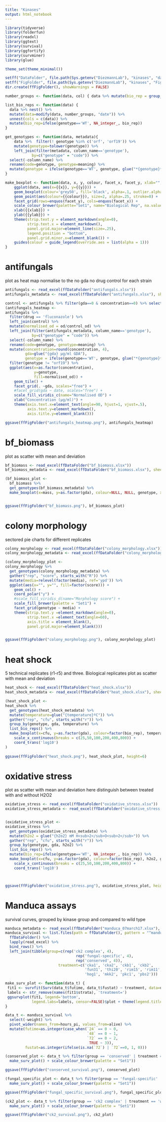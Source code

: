 ```yaml
---
title: "Kinases"
output: html_notebook
---
```



```r
library(tidyverse)
library(folderfun)
library(readxl)
library(ggtext)
library(survival)
library(ggfortify)
library(survminer)
library(glue)

theme_set(theme_minimal())

setff("DataFolder", file.path(Sys.getenv("DiezmannLab"), "kinases", "data_files"))
setff("FigFolder", file.path(Sys.getenv("DiezmannLab"), "kinases", "Figures"))
dir.create(ffFigFolder(), showWarnings = FALSE)

number_groups <- function(data, col) { data %>% mutate(bio_rep = group_indices_(., .dots=col)) }

list_bio_reps <- function(data) {
  data %>% nest() %>%
  mutate(data=modify(data, number_groups, "date")) %>%
  unnest(cols = c(data)) %>%
  mutate(bio_rep=ifelse(genotype=='WT', NA_integer_, bio_rep))
}

get_genotypes <- function(data, metadata){
    data %>%  filter(! genotype %in% c('orf', 'orf19')) %>%
    mutate(genotype=tolower(genotype)) %>%
    left_join(filter(metadata, column_name=='genotype'),
            by=c("genotype" = "code")) %>% 
  select(-column_name) %>%
  rename(code=genotype, genotype=meaning) %>%
  mutate(genotype = ifelse(genotype=='WT', genotype, glue("*{genotype}*")))
}

make_boxplot <- function(data, x, y, colour, facet_x, facet_y, xlab="", ylab="") {
    ggplot(data, aes(x={{x}}, y={{y}})) + 
    geom_boxplot(colour='grey50', fill='black', alpha=.1, outlier.alpha=0) +
    geom_point(aes(colour={{colour}}), size=2, alpha=.25, stroke=0) +
    facet_grid(rows=enquos(facet_y), cols=enquos(facet_x)) +
    scale_colour_brewer(palette="Set1", name="Biological Rep", na.value='grey50') +
    xlab({{xlab}}) +
    ylab({{ylab}}) +
    theme(strip.text.y = element_markdown(angle=0),
          strip.text.x = element_markdown(),
          panel.grid.major=element_line(size=.25),
          legend.position = "bottom",
          panel.grid.minor.x=element_blank()) +
    guides(colour = guide_legend(override.aes = list(alpha = 1)))
}

```

# antifungals
plot as heat map
normalise to the no gda no drug control for each strain
```r
antifungals <- read_excel(ffDataFolder("antifungals.xlsx"))
antifungals_metadata <- read_excel(ffDataFolder("antifungals.xlsx"), sheet="code")

control <- antifungals %>% filter(gda==0 & concentration==0) %>% select(-gda, -concentration, control_od = od)
(antifungals_heatmap <- 
antifungals %>% 
  filter(drug == 'fluconazole') %>%
  left_join(control) %>% 
  mutate(normalised_od = od/control_od) %>% 
  left_join(filter(antifungals_metadata, column_name=='genotype'),
            by=c("genotype" = "code")) %>% 
  select(-column_name) %>%
  rename(code=genotype, genotype=meaning) %>%
  mutate(concentration=round(concentration, 4),
         gda=glue("{gda} µg/ml GDA"),
         genotype = ifelse(genotype=='WT', genotype, glue("*{genotype}*"))) %>%
  filter(genotype != "orf19") %>% 
  ggplot(aes(x=as.factor(concentration), 
             y=genotype, 
             fill=normalised_od)) +
    geom_tile() +
    facet_grid(. ~gda, scales="free") +
    #facet_grid(gda ~ date, scales="free") +
    scale_fill_viridis_c(name="Normalised OD") +
    xlab("Concentration (µg/ml)") +
    theme(axis.text.x=element_text(angle=90, hjust=1, vjust=.5),
          axis.text.y=element_markdown(),
          axis.title.y=element_blank())) 

ggsave(ffFigFolder("antifungals_heatmap.png"), antifungals_heatmap)
```
# bf_biomass
plot as scatter with mean and deviation

```r
bf_biomass <- read_excel(ffDataFolder("bf_biomass.xlsx"))
bf_biomass_metadata <- read_excel(ffDataFolder("bf_biomass.xlsx"), sheet="code")

(bf_biomass_plot <-
  bf_biomass %>% 
  get_genotypes(bf_biomass_metadata) %>% 
  make_boxplot(x=mass, y=as.factor(gda), colour=NULL, NULL, genotype, xlab="mass", ylab="GDA (µg/ml)"))


ggsave(ffFigFolder("bf_biomass.png"), bf_biomass_plot)
```

# colony morphology
sectored pie charts for different replicates

```r
colony_morphology <- read_excel(ffDataFolder("colony_morphology.xlsx"))
colony_morphology_metadata <- read_excel(ffDataFolder("colony_morphology.xlsx"), sheet="code")

(colony_morphology_plot <-
colony_morphology %>% 
  get_genotypes(colony_morphology_metadata) %>% 
  gather("rep", "score", starts_with("R")) %>%
  mutate(media=relevel(factor(media), ref='ypd')) %>% 
  ggplot(aes(x="", y="", fill=factor(score))) +
    geom_col() +
    coord_polar("y") +
    #scale_fill_viridis_d(name="Morphology score") +
    scale_fill_brewer(palette = "Set1") +
    facet_grid(genotype ~ media) +
    theme(strip.text.y =element_markdown(angle=0),
          strip.text.x =element_text(angle=60),
          axis.title = element_blank(),
          panel.grid.major=element_blank()))


ggsave(ffFigFolder("colony_morphology.png"), colony_morphology_plot)
```
# heat shock
5 technical replicates (r1-r5) and three. Biological replicates
plot as scatter with mean and deviation
```r
heat_shock <- read_excel(ffDataFolder("heat_shock.xlsx"))
heat_shock_metadata <- read_excel(ffDataFolder("heat_shock.xlsx"), sheet="code")

(heat_shock_plot <-
heat_shock %>% 
  get_genotypes(heat_shock_metadata) %>% 
  mutate(temperature=glue("{temperature}ºC")) %>%  
  gather("rep", "cfu", starts_with("r")) %>% 
  group_by(genotype, gda, temperature) %>% 
  list_bio_reps() %>%
  make_boxplot(x=cfu, y=as.factor(gda), colour=factor(bio_rep), temperature, genotype, xlab="CFU", ylab="GDA (µg/ml)") +
    scale_x_continuous(breaks = c(25,50,100,200,400,800)) +
    coord_trans('log10')
)
  
ggsave(ffFigFolder("heat_shock.png"), heat_shock_plot, height=6)
```

# oxidative stress
plot as scatter with mean and deviation
here distinguish between treated with and without H2O2

```r
oxidative_stress <- read_excel(ffDataFolder("oxidative_stress.xlsx"))
oxidative_stress_metadata <- read_excel(ffDataFolder("oxidative_stress.xlsx"), sheet="code")


(oxidative_stress_plot <-
oxidative_stress %>% 
  get_genotypes(oxidative_stress_metadata) %>%
  mutate(h2o2 = glue("{h2o2} mM H<sub>2</sub>O<sub>2</sub>")) %>%  
  gather("rep", "cfu", starts_with("r")) %>%
  group_by(genotype, gda, h2o2) %>% 
  list_bio_reps() %>%
  mutate(bio_rep=ifelse(genotype=='WT', NA_integer_, bio_rep)) %>%
  make_boxplot(x=cfu, y=as.factor(gda), colour=factor(bio_rep), h2o2, genotype, xlab="CFU", ylab="GDA (µg/ml)")) +
    scale_x_continuous(breaks = c(25,50,100,200,400,800)) +
    coord_trans('log10')



ggsave(ffFigFolder("oxidative_stress.png"), oxidative_stress_plot, height=6)
```

# Manduca assays
survival curves, grouped by kinase group and compared to wild type

```r
manduca_metadata <- read_excel(ffDataFolder("manduca_07march17.xlsx"), sheet="code")
manduca_survival <- list.files(path = ffDataFolder(), pattern = "^manduca_.*.xlsx") %>% 
  ffDataFolder() %>% 
  lapply(read_excel) %>%
  bind_rows() %>% 
  left_join(tibble(group=c(rep('ck2 complex', 4), 
                                rep('fungal-specific', 4), 
                                rep('conserved', 4)), 
                        treatment=c('cka1', 'cka2', 'ckb1', 'ckb2',
                                    'fun31', 'thi20', 'rim15', 'rim11',
                                    'hog1', 'mkk2', 'pkc1', 'pbs2')))

make_surv_plot <- function(data_t) {
 fit1 <- survfit(Surv(data_t$futime, data_t$fustat) ~ treatment, data=data_t) 
 labels <- str_remove(names(fit1$strata), 'treatment=')
 ggsurvplot(fit1, legend='bottom',
            legend.labs=labels, censor=FALSE)$plot + theme(legend.title=element_blank())
}

data_t <- manduca_survival %>% 
  select(-weight) %>% 
  pivot_wider(names_from=hours_pi, values_from=alive) %>% 
  mutate(futime=as.integer(case_when(`24` == 0 ~ 0,
                                     `48` == 0 ~ 1,
                                     `72` == 0 ~ 2,
                                      TRUE ~ 3)),
         fustat=as.integer(ifelse(is.na(`72`) | `72`==0, 1, 0)))

(conserved_plot <- data_t %>% filter(group == 'conserved' | treatment == 'wt' | treatment =='pbs') %>% 
  make_surv_plot() + scale_colour_brewer(palette = "Set1"))

ggsave(ffFigFolder("conserved_survival.png"), conserved_plot)

(fungal_specific_plot <- data_t %>% filter(group == 'fungal-specific' | treatment == 'wt' | treatment =='pbs') %>% 
  make_surv_plot() + scale_colour_brewer(palette = "Set1"))

ggsave(ffFigFolder("fungal_specific_survival.png"), fungal_specific_plot)

(ck2_plot <- data_t %>% filter(group == 'ck2 complex' | treatment == 'wt' | treatment =='pbs') %>% 
  make_surv_plot() + scale_colour_brewer(palette = "Set1"))

ggsave(ffFigFolder("ck2_survival.png"), ck2_plot)
```
